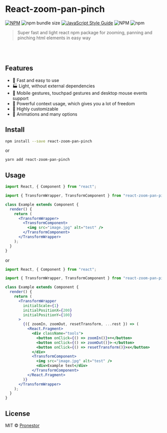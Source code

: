 
<Meta title="Docs/Introduction" />

# React-zoom-pan-pinch

[![NPM](https://img.shields.io/npm/v/react-zoom-pan-pinch.svg)](https://www.npmjs.com/package/react-zoom-pan-pinch)
![npm bundle size](https://img.shields.io/bundlephobia/minzip/react-zoom-pan-pinch)
[![JavaScript Style Guide](https://img.shields.io/badge/code_style-standard-brightgreen.svg)](https://standardjs.com)
![NPM](https://img.shields.io/npm/l/react-zoom-pan-pinch)
![npm](https://img.shields.io/npm/dm/react-zoom-pan-pinch)

> Super fast and light react npm package for zooming, panning and pinching html
> elements in easy way

<br />
<br />

## Features

- 🚀 Fast and easy to use
- 🏭 Light, without external dependencies
- 💎 Mobile gestures, touchpad gestures and desktop mouse events support
- 🎁 Powerful context usage, which gives you a lot of freedom
- 🔧 Highly customizable
- 👑 Animations and many options

## Install

```bash
npm install --save react-zoom-pan-pinch
```

or

```bash
yarn add react-zoom-pan-pinch
```

## Usage

```jsx
import React, { Component } from "react";

import { TransformWrapper, TransformComponent } from "react-zoom-pan-pinch";

class Example extends Component {
  render() {
    return (
      <TransformWrapper>
        <TransformComponent>
          <img src="image.jpg" alt="test" />
        </TransformComponent>
      </TransformWrapper>
    );
  }
}
```

or

```jsx
import React, { Component } from "react";

import { TransformWrapper, TransformComponent } from "react-zoom-pan-pinch";

class Example extends Component {
  render() {
    return (
      <TransformWrapper
        initialScale={1}
        initialPositionX={200}
        initialPositionY={100}
      >
        {({ zoomIn, zoomOut, resetTransform, ...rest }) => (
          <React.Fragment>
            <div className="tools">
              <button onClick={() => zoomIn()}>+</button>
              <button onClick={() => zoomOut()}>-</button>
              <button onClick={() => resetTransform()}>x</button>
            </div>
            <TransformComponent>
              <img src="image.jpg" alt="test" />
              <div>Example text</div>
            </TransformComponent>
          </React.Fragment>
        )}
      </TransformWrapper>
    );
  }
}
```

## License

MIT © [Pronestor](https://github.com/proNestorAps)
